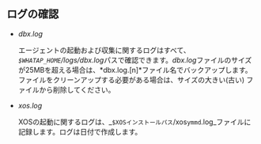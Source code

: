 ## ログの確認

- *dbx.log*

  エージェントの起動および収集に関するログはすべて、*`$WHATAP_HOME`/logs/dbx.log*パスで確認できます。*dbx.log*ファイルのサイズが25MBを超える場合は、*dbx.log.[n]*ファイル名でバックアップします。ファイルをクリーンアップする必要がある場合は、サイズの大きい(古い) ファイルから削除してください。

- *xos.log*

  XOSの起動に関するログは、_`$XOSインストールパス`/xos`ymmd`.log_ファイルに記録します。ログは日付で作成します。
